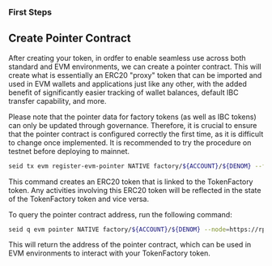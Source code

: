 
### **First Steps**

## Create Pointer Contract

After creating your token, in ordfer to enable seamless use across both standard
and EVM environments, we can create a pointer contract. This will create what is
essentially an ERC20 "proxy" token that can be imported and used in EVM wallets
and applications just like any other, with the added benefit of significantly
easier tracking of wallet balances, default IBC transfer capability, and more.

<Callout type="warning">Please note that the pointer data for factory tokens (as well as IBC tokens) can only be updated through governance. Therefore, it is crucial to ensure that the pointer contract is configured correctly the first time, as it is difficult to change once implemented. It is recommended to try the procedure on testnet before deploying to mainnet.</Callout>

```bash copy
seid tx evm register-evm-pointer NATIVE factory/${ACCOUNT}/${DENOM} --from=$ACCOUNT --fees 20000usei --evm-rpc=https://evm-rpc-testnet.sei-apis.com
```

This command creates an ERC20 token that is linked to the TokenFactory token.
Any activities involving this ERC20 token will be reflected in the state of the
TokenFactory token and vice versa.

To query the pointer contract address, run the following command:

```bash copy
seid q evm pointer NATIVE factory/${ACCOUNT}/${DENOM} --node=https://rpc-testnet.sei-apis.com
```

This will return the address of the pointer contract, which can be used in EVM
environments to interact with your TokenFactory token.
